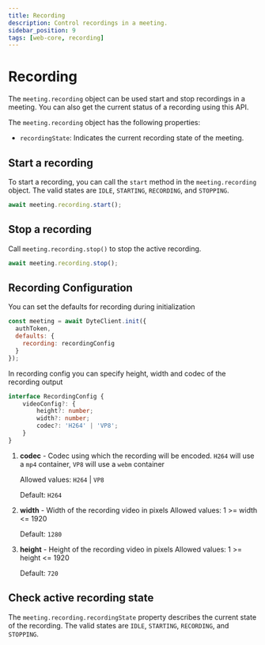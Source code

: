 ```yaml
---
title: Recording
description: Control recordings in a meeting.
sidebar_position: 9
tags: [web-core, recording]
---
```


# Recording

The `meeting.recording` object can be used start and stop recordings in a
meeting. You can also get the current status of a recording using this API.

The `meeting.recording` object has the following properties:

- `recordingState`: Indicates the current recording state of the meeting.

## Start a recording

To start a recording, you can call the `start` method in the `meeting.recording`
object. The valid states are `IDLE`, `STARTING`, `RECORDING`, and `STOPPING`.

```ts
await meeting.recording.start();
```

## Stop a recording

Call `meeting.recording.stop()` to stop the active recording.

```ts
await meeting.recording.stop();
```


## Recording Configuration

You can set the defaults for recording during initialization

```js
const meeting = await DyteClient.init({
  authToken,
  defaults: {
    recording: recordingConfig
  }
});
```
In recording config you can specify height, width and codec of the recording output

```ts
interface RecordingConfig {
    videoConfig?: {
        height?: number;
        width?: number;
        codec?: 'H264' | 'VP8';
    }
}
```

1. **codec** - Codec using which the recording will be encoded. `H264` will use a `mp4` container, `VP8` will use a `webm` container

   Allowed values: `H264` | `VP8`

   Default: `H264`

2. **width** - Width of the recording video in pixels
   Allowed values: 1 >= width <= 1920

   Default: `1280`

3. **height** - Height of the recording video in pixels
   Allowed values: 1 >= height <= 1920

   Default: `720`


## Check active recording state

The `meeting.recording.recordingState` property describes the current state of
the recording. The valid states are `IDLE`, `STARTING`, `RECORDING`, and
`STOPPING`.
